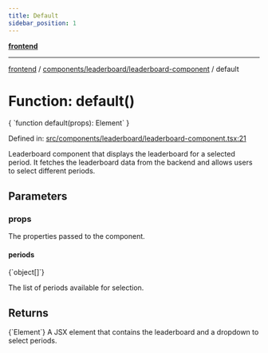 ```yaml
---
title: Default
sidebar_position: 1
---
```



[**frontend**](../../../..)

***

[frontend](../../../..) / [components/leaderboard/leaderboard-component](..) / default

# Function: default()

<CodeBlock language="ts">
{ `function default(props): Element` }
</CodeBlock>

Defined in: [src/components/leaderboard/leaderboard-component.tsx:21](https://github.com/svsticky/CommitteeClash/blob/42e3ab31b18c9cdd65955be0ecd3ca0a2cb493b5/frontend/src/components/leaderboard/leaderboard-component.tsx#L21)

Leaderboard component that displays the leaderboard for a selected period.
It fetches the leaderboard data from the backend and allows users to select different periods.

## Parameters

### props

The properties passed to the component.

#### periods
<CodeBlock language="ts">
{`object[]`}
</CodeBlock>

The list of periods available for selection.

## Returns
<CodeBlock language="ts">
{`Element`}
</CodeBlock>
A JSX element that contains the leaderboard and a dropdown to select periods.
